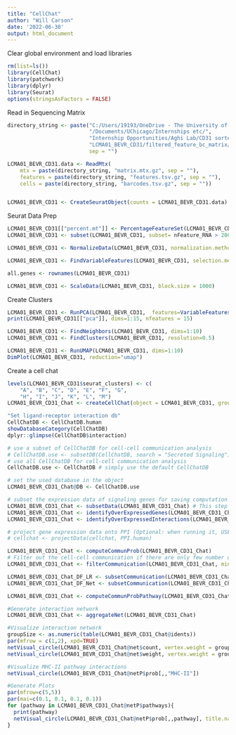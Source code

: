 ---
title: "CellChat"
author: "Will Carson"
date: '2022-06-30'
output: html_document
---

Clear global environment and load libraries
```{r}
rm(list=ls())
library(CellChat)
library(patchwork)
library(dplyr)
library(Seurat)
options(stringsAsFactors = FALSE)
```

Read in Sequencing Matrix
```{r}
directory_string <- paste("C:/Users/19193/OneDrive - The University of Chicago",
                          "/Documents/UChicago/Internships etc/",
                          "Internship Opportunities/Aghi Lab/CD31 sorted/",
                          "LCMA01_BEVR_CD31/filtered_feature_bc_matrix/",
                          sep = "")

LCMA01_BEVR_CD31.data <- ReadMtx(
    mtx = paste(directory_string, "matrix.mtx.gz", sep = ""),
    features = paste(directory_string, "features.tsv.gz", sep = ""),
    cells = paste(directory_string, "barcodes.tsv.gz", sep = ""))


LCMA01_BEVR_CD31 <- CreateSeuratObject(counts = LCMA01_BEVR_CD31.data)

```

Seurat Data Prep
```{r}
LCMA01_BEVR_CD31[["percent.mt"]] <- PercentageFeatureSet(LCMA01_BEVR_CD31, pattern="^MT-")
LCMA01_BEVR_CD31 <- subset(LCMA01_BEVR_CD31, subset= nFeature_RNA > 200 & nFeature_RNA < 2500 & percent.mt < 5)

LCMA01_BEVR_CD31 <- NormalizeData(LCMA01_BEVR_CD31, normalization.method = "LogNormalize", scale.factor = 10000)

LCMA01_BEVR_CD31 <- FindVariableFeatures(LCMA01_BEVR_CD31, selection.method = "vst", nfeatures=2000)

all.genes <- rownames(LCMA01_BEVR_CD31)

LCMA01_BEVR_CD31 <- ScaleData(LCMA01_BEVR_CD31, block.size = 1000)
```
Create Clusters
```{r}
LCMA01_BEVR_CD31 <- RunPCA(LCMA01_BEVR_CD31,  features=VariableFeatures(object=LCMA01_BEVR_CD31))
print(LCMA01_BEVR_CD31[["pca"]], dims=1:15, nfeatures = 15)

LCMA01_BEVR_CD31 <- FindNeighbors(LCMA01_BEVR_CD31, dims=1:10)
LCMA01_BEVR_CD31 <- FindClusters(LCMA01_BEVR_CD31, resolution=0.5)

LCMA01_BEVR_CD31 <- RunUMAP(LCMA01_BEVR_CD31, dims=1:10)
DimPlot(LCMA01_BEVR_CD31, reduction="umap")
```

Create a cell chat
```{r}
levels(LCMA01_BEVR_CD31$seurat_clusters) <- c(
    "A", "B", "C", "D", "E", "F", "G",
    "H", "I", "J", "K", "L", "M")
LCMA01_BEVR_CD31_Chat <- createCellChat(object = LCMA01_BEVR_CD31, group.by="seurat_clusters")
```

```{r}


"Set ligand-receptor interaction db"
CellChatDB <- CellChatDB.human
showDatabaseCategory(CellChatDB)
dplyr::glimpse(CellChatDB$interaction)

# use a subset of CellChatDB for cell-cell communication analysis
# CellChatDB.use <- subsetDB(CellChatDB, search = "Secreted Signaling") # use Secreted Signaling
# use all CellChatDB for cell-cell communication analysis
CellChatDB.use <- CellChatDB # simply use the default CellChatDB

# set the used database in the object
LCMA01_BEVR_CD31_Chat@DB <- CellChatDB.use
```

```{r}
# subset the expression data of signaling genes for saving computation cost
LCMA01_BEVR_CD31_Chat <- subsetData(LCMA01_BEVR_CD31_Chat) # This step is necessary even if using the whole database
LCMA01_BEVR_CD31_Chat <- identifyOverExpressedGenes(LCMA01_BEVR_CD31_Chat)
LCMA01_BEVR_CD31_Chat <- identifyOverExpressedInteractions(LCMA01_BEVR_CD31_Chat)

# project gene expression data onto PPI (Optional: when running it, USER should set `raw.use = FALSE` in the function `computeCommunProb()` in order to use the projected data)
# cellchat <- projectData(cellchat, PPI.human)

```

```{r}
LCMA01_BEVR_CD31_Chat <- computeCommunProb(LCMA01_BEVR_CD31_Chat)
# Filter out the cell-cell communication if there are only few number of cells in certain cell groups
LCMA01_BEVR_CD31_Chat <- filterCommunication(LCMA01_BEVR_CD31_Chat, min.cells = 10)

```

```{r}
LCMA01_BEVR_CD31_Chat_DF_LR <- subsetCommunication(LCMA01_BEVR_CD31_Chat)
LCMA01_BEVR_CD31_Chat_DF_Net <- subsetCommunication(LCMA01_BEVR_CD31_Chat, slot.name = "netP")
```

```{r}
LCMA01_BEVR_CD31_Chat <- computeCommunProbPathway(LCMA01_BEVR_CD31_Chat)
```

```{r}
#Generate interaction network
LCMA01_BEVR_CD31_Chat <- aggregateNet(LCMA01_BEVR_CD31_Chat)

#Visualize interaction network
groupSize <- as.numeric(table(LCMA01_BEVR_CD31_Chat@idents))
par(mfrow = c(1,2), xpd=TRUE)
netVisual_circle(LCMA01_BEVR_CD31_Chat@net$count, vertex.weight = groupSize, weight.scale = T, label.edge= F, title.name = "Number of interactions")
netVisual_circle(LCMA01_BEVR_CD31_Chat@net$weight, vertex.weight = groupSize, weight.scale = T, label.edge= F, title.name = "Interaction weights/strength")
```

```{r}
#Visualize MHC-II pathway interactions
netVisual_circle(LCMA01_BEVR_CD31_Chat@netP$prob[,,"MHC-II"])
```

```{r}
#Generate Plots
par(mfrow=c(5,5))
par(mai=c(0.1, 0.1, 0.1, 0.1))
for (pathway in LCMA01_BEVR_CD31_Chat@netP$pathways){
  print(pathway)
  netVisual_circle(LCMA01_BEVR_CD31_Chat@netP$prob[,,pathway], title.name = pathway)
}


```

```{r}
```


